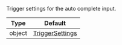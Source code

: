 Trigger settings for the auto complete input.

| Type | Default |
| - | - |
| object | [TriggerSettings](https://github.com/GetStream/stream-chat-react-native/blob/develop/package/src/utils/utils.ts#L177) |